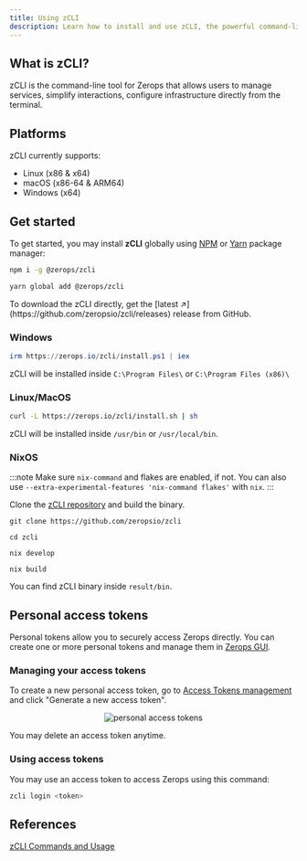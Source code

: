 ```yaml
---
title: Using zCLI
description: Learn how to install and use zCLI, the powerful command-line tool for interacting with Zerops. Explore zCLI commands, streamline service management, and simplify your workflow from your terminal.
---
```



## What is zCLI?

zCLI is the command-line tool for Zerops that allows users to manage services, simplify interactions, configure infrastructure directly from the terminal.

## Platforms

zCLI currently supports:

- Linux (x86 & x64)
- macOS (x86-64 & ARM64)
- Windows (x64)

## Get started

To get started, you may install **zCLI** globally using [NPM](https://www.npmjs.com) or [Yarn](https://yarnpkg.com/) package manager:

```sh
npm i -g @zerops/zcli
```

```sh
yarn global add @zerops/zcli
```

<CustomCard emoji="🚀" title="Do you want to manually download the zCli binary?">
  To download the zCLI directly, get the [latest
  ↗](https://github.com/zeropsio/zcli/releases) release from GitHub.
</CustomCard>

### Windows

```powershell
irm https://zerops.io/zcli/install.ps1 | iex
```

zCLI will be installed inside `C:\Program Files\` or `C:\Program Files (x86)\`

### Linux/MacOS

```sh
curl -L https://zerops.io/zcli/install.sh | sh
```

zCLI will be installed inside `/usr/bin` or `/usr/local/bin`.

### NixOS

:::note
Make sure `nix-command` and flakes are enabled, if not. You can also use `--extra-experimental-features 'nix-command flakes'` with `nix`.
:::

Clone the [zCLI repository](https://github.com/zeropsio/zcli) and build the binary.

```
git clone https://github.com/zeropsio/zcli
```

```
cd zcli
```

```
nix develop
```

```
nix build
```

You can find zCLI binary inside `result/bin`.

## Personal access tokens

Personal tokens allow you to securely access Zerops directly. You can create one or more personal tokens and manage them in [Zerops GUI](https://app.zerops.io).

### Managing your access tokens

To create a new personal access token, go to [Access Tokens management](https://app.zerops.io/settings/token-management) and click "Generate a new access token".

<p align="center">
  <Image
    lightImage="/img/screenshots/access-tokens-light.webp"
    darkImage="/img/screenshots/access-tokens-dark.webp"
    alt="personal access tokens"
    style={{ width: '100%', height: 'auto' }}
  />
</p>

You may delete an access token anytime.

### Using access tokens

You may use an access token to access Zerops using this command:

```sh
zcli login <token>
```

## References

[zCLI Commands and Usage](/references/cli/commands)
